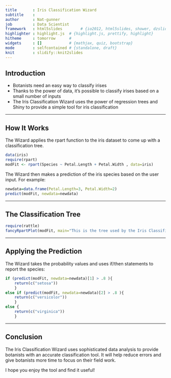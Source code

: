 ```yaml
---
title       : Iris Classification Wizard
subtitle    : 
author      : Nat-gunner 
job         : Data Scientist
framework   : html5slides        # {io2012, html5slides, shower, dzslides, ...}
highlighter : highlight.js  # {highlight.js, prettify, highlight}
hitheme     : tomorrow      # 
widgets     : []            # {mathjax, quiz, bootstrap}
mode        : selfcontained # {standalone, draft}
knit        : slidify::knit2slides
---
```


## Introduction

* Botanists need an easy way to classify irises
* Thanks to the power of data, it's possible to classify irises based on a small number of inputs
* The Iris Classification Wizard uses the power of regression trees and Shiny to provide a simple tool for iris classification

---

## How It Works

The Wizard applies the rpart function to the iris dataset to come up with a classification tree.

```r
data(iris)
require(rpart)
modFit <- rpart(Species ~ Petal.Length + Petal.Width , data=iris)
```

The Wizard then makes a prediction of the iris species based on the user input. For example:

```r
newdata=data.frame(Petal.Length=3, Petal.Width=2)
predict(modFit, newdata=newdata)
```

---

## The Classification Tree

``` r
require(rattle)
fancyRpartPlot(modFit, main="This is the tree used by the Iris Classification Wizard")
```

---

## Applying the Prediction

The Wizard takes the probability values and uses if/then statements to report the species:

```r
if (predict(modFit, newdata=newdata)[1] > .8 ){
    return(c("setosa"))
    }
else if (predict(modFit, newdata=newdata)[2] > .8 ){
    return(c("versicolor"))
    }
else {
    return(c("virginica"))
    }
```

---

## Conclusion

The Iris Classification Wizard uses sophisticated data analysis to provide botanists with an accurate classification tool.  It will help reduce errors and give botanists more time to focus on their field work.

I hope you enjoy the tool and find it useful!

